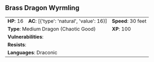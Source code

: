 ## Brass Dragon Wyrmling {#monster-brass-dragon-wyrmling}

```{=html}
<table class="table table-striped">
    <tbody>
        <tr>                    
            <td><b>HP</b>: 16</td>
            <td><b>AC</b>: [{'type': 'natural', 'value': 16}]</td>
            <td><b>Speed</b>: 30 feet</td>
        </tr>
        <tr>
            <td colspan="2"><b>Type</b>: Medium Dragon (Chaotic Good)</td>
            <td><b>XP</b>: 100</td>
        </tr>
        <tr>
            <td colspan="3"><b>Vulnerabilities</b>: </td>
        </tr>
        <tr>
            <td colspan="3"><b>Resists</b>: </td>
        </tr>
        <tr>
            <td colspan="3"><b>Languages</b>: Draconic</td>
        </tr>
    </tbody>
</table>
```